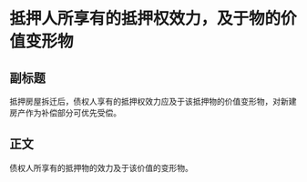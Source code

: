 # 抵押人所享有的抵押权效力，及于物的价值变形物
## 副标题
抵押房屋拆迁后，债权人享有的抵押权效力应及于该抵押物的价值变形物，对新建房产作为补偿部分可优先受偿。
## 正文
债权人所享有的抵押物的效力及于该价值的变形物。